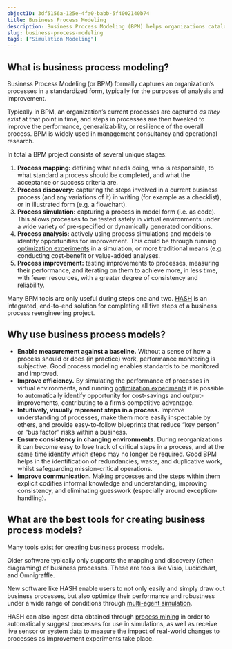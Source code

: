 ```yaml
---
objectID: 3df5156a-125e-4fa0-babb-5f4002140b74
title: Business Process Modeling
description: Business Process Modeling (BPM) helps organizations catalog, understand and improve their processes.
slug: business-process-modeling
tags: ["Simulation Modeling"]
---
```


## What is business process modeling?

Business Process Modeling (or BPM) formally captures an organization’s processes in a standardized form, typically for the purposes of analysis and improvement.

Typically in BPM, an organization’s current processes are captured _as they exist_ at that point in time, and steps in processes are then tweaked to improve the performance, generalizability, or resilience of the overall process. BPM is widely used in management consultancy and operational research.

In total a BPM project consists of several unique stages:

1.  **Process mapping:** defining what needs doing, who is responsible, to what standard a process should be completed, and what the acceptance or success criteria are.
2.  **Process discovery:** capturing the steps involved in a current business process (and any variations of it) in writing (for example as a checklist), or in illustrated form (e.g. a flowchart).
3.  **Process simulation:** capturing a process in model form (i.e. as code). This allows processes to be tested safely in virtual environments under a wide variety of pre-specified or dynamically generated conditions.
4.  **Process analysis:** actively using process simulations and models to identify opportunities for improvement. This could be through running [optimization experiments](https://hash.ai/cases/optimization) in a simulation, or more traditional means (e.g. conducting cost-benefit or value-added analyses.
5.  **Process improvement:** testing improvements to processes, measuring their performance, and iterating on them to achieve more, in less time, with fewer resources, with a greater degree of consistency and reliability.

Many BPM tools are only useful during steps one and two. [HASH](https://hash.ai/platform) is an integrated, end-to-end solution for completing all five steps of a business process reengineering project.

## Why use business process models?

- **Enable measurement against a baseline.** Without a sense of how a process should or does (in practice) work, performance monitoring is subjective. Good process modeling enables standards to be monitored and improved.
- **Improve efficiency.** By simulating the performance of processes in virtual environments, and running [optimization experiments](https://hash.ai/cases/optimization) it is possible to automatically identify opportunity for cost-savings and output-improvements, contributing to a firm’s competitive advantage.
- **Intuitively, visually represent steps in a process.** Improve understanding of processes, make them more easily inspectable by others, and provide easy-to-follow blueprints that reduce “key person” or “bus factor” risks within a business.
- **Ensure consistency in changing environments.** During reorganizations it can become easy to lose track of critical steps in a process, and at the same time identify which steps may no longer be required. Good BPM helps in the identification of redundancies, waste, and duplicative work, whilst safeguarding mission-critical operations.
- **Improve communication.** Making processes and the steps within them explicit codifies informal knowledge and understanding, improving consistency, and eliminating guesswork (especially around exception-handling).

## What are the best tools for creating business process models?

Many tools exist for creating business process models.

Older software typically only supports the mapping and discovery (often diagraming) of business processes. These are tools like Visio, Lucidchart, and Omnigraffle.

New software like HASH enable users to not only easily and simply draw out business processes, but also optimize their performance and robustness under a wide range of conditions through [multi-agent simulation](https://hash.ai/glossary/simulation).

HASH can also ingest data obtained through [process mining](https://hash.ai/glossary/process-mining) in order to automatically suggest processes for use in simulations, as well as receive live sensor or system data to measure the impact of real-world changes to processes as improvement experiments take place.
